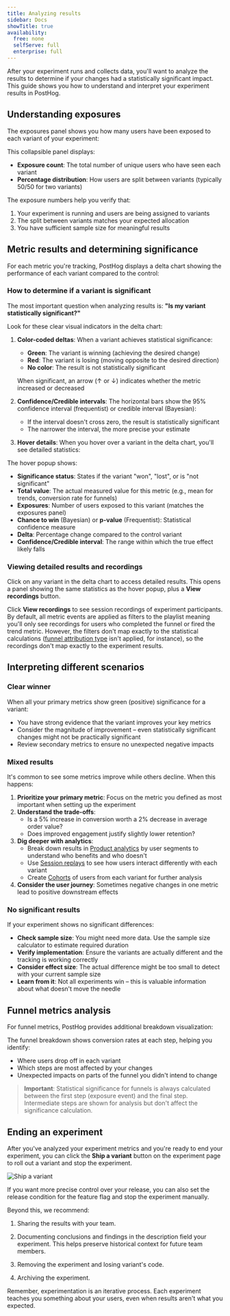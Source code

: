 ```yaml
---
title: Analyzing results
sidebar: Docs
showTitle: true
availability:
  free: none
  selfServe: full
  enterprise: full
---
```




After your experiment runs and collects data, you'll want to analyze the results to determine if your changes had a statistically significant impact. This guide shows you how to understand and interpret your experiment results in PostHog.

## Understanding exposures

The exposures panel shows you how many users have been exposed to each variant of your experiment:

<ProductScreenshot
    imageLight={ExposuresPanelLight} 
    imageDark={ExposuresPanelDark}
    alt="Experiment exposures panel showing user distribution across variants" 
    classes="rounded"
/>

This collapsible panel displays:
- **Exposure count**: The total number of unique users who have seen each variant
- **Percentage distribution**: How users are split between variants (typically 50/50 for two variants)

The exposure numbers help you verify that:
1. Your experiment is running and users are being assigned to variants
2. The split between variants matches your expected allocation
3. You have sufficient sample size for meaningful results

## Metric results and determining significance

For each metric you're tracking, PostHog displays a delta chart showing the performance of each variant compared to the control:

<ProductScreenshot
    imageLight={DeltaChartLight} 
    imageDark={DeltaChartDark}
    alt="Delta chart showing experiment results with confidence intervals" 
    classes="rounded"
/>

### How to determine if a variant is significant

The most important question when analyzing results is: **"Is my variant statistically significant?"**

Look for these clear visual indicators in the delta chart:

1. **Color-coded deltas**: When a variant achieves statistical significance:
   - **Green**: The variant is winning (achieving the desired change)
   - **Red**: The variant is losing (moving opposite to the desired direction)
   - **No color**: The result is not statistically significant
   
   When significant, an arrow (↑ or ↓) indicates whether the metric increased or decreased

2. **Confidence/Credible intervals**: The horizontal bars show the 95% confidence interval (frequentist) or credible interval (Bayesian):
   - If the interval doesn't cross zero, the result is statistically significant
   - The narrower the interval, the more precise your estimate

3. **Hover details**: When you hover over a variant in the delta chart, you'll see detailed statistics:

<ProductScreenshot
    imageLight={DeltaChartHoverLight} 
    imageDark={DeltaChartHoverDark}
    alt="Detailed statistics shown when hovering over a variant" 
    classes="rounded"
/>

The hover popup shows:
- **Significance status**: States if the variant "won", "lost", or is "not significant"
- **Total value**: The actual measured value for this metric (e.g., mean for trends, conversion rate for funnels)
- **Exposures**: Number of users exposed to this variant (matches the exposures panel)
- **Chance to win** (Bayesian) or **p-value** (Frequentist): Statistical confidence measure
- **Delta**: Percentage change compared to the control variant
- **Confidence/Credible interval**: The range within which the true effect likely falls

### Viewing detailed results and recordings

Click on any variant in the delta chart to access detailed results. This opens a panel showing the same statistics as the hover popup, plus a **View recordings** button.

Click **View recordings** to see session recordings of experiment participants. By default, all metric events are applied as filters to the playlist meaning you'll only see recordings for users who completed the funnel or fired the trend metric. However, the filters don't map exactly to the statistical calculations ([funnel attribution type](/docs/product-analytics/funnels#attribution-types) isn't applied, for instance), so the recordings don't map exactly to the experiment results.

## Interpreting different scenarios

### Clear winner

When all your primary metrics show green (positive) significance for a variant:
- You have strong evidence that the variant improves your key metrics
- Consider the magnitude of improvement – even statistically significant changes might not be practically significant
- Review secondary metrics to ensure no unexpected negative impacts

### Mixed results

It's common to see some metrics improve while others decline. When this happens:

1. **Prioritize your primary metric**: Focus on the metric you defined as most important when setting up the experiment
2. **Understand the trade-offs**: 
   - Is a 5% increase in conversion worth a 2% decrease in average order value?
   - Does improved engagement justify slightly lower retention?
3. **Dig deeper with analytics**:
   - Break down results in [Product analytics](/docs/product-analytics) by user segments to understand who benefits and who doesn't
   - Use [Session replays](/docs/session-replay) to see how users interact differently with each variant
   - Create [Cohorts](/docs/data/cohorts) of users from each variant for further analysis
4. **Consider the user journey**: Sometimes negative changes in one metric lead to positive downstream effects

### No significant results

If your experiment shows no significant differences:
- **Check sample size**: You might need more data. Use the sample size calculator to estimate required duration
- **Verify implementation**: Ensure the variants are actually different and the tracking is working correctly
- **Consider effect size**: The actual difference might be too small to detect with your current sample size
- **Learn from it**: Not all experiments win – this is valuable information about what doesn't move the needle

## Funnel metrics analysis

For funnel metrics, PostHog provides additional breakdown visualization:

<ProductScreenshot
    imageLight={FunnelBreakdownLight} 
    imageDark={FunnelBreakdownDark}
    alt="Funnel breakdown showing conversion at each step" 
    classes="rounded"
/>

The funnel breakdown shows conversion rates at each step, helping you identify:
- Where users drop off in each variant
- Which steps are most affected by your changes
- Unexpected impacts on parts of the funnel you didn't intend to change

> **Important**: Statistical significance for funnels is always calculated between the first step (exposure event) and the final step. Intermediate steps are shown for analysis but don't affect the significance calculation.

## Ending an experiment

After you've analyzed your experiment metrics and you're ready to end your experiment, you can click the **Ship a variant** button on the experiment page to roll out a variant and stop the experiment.

![Ship a variant](https://res.cloudinary.com/dmukukwp6/image/upload/Screenshot_2024_08_23_at_13_52_25_6c1cf85153.png)

If you want more precise control over your release, you can also set the release condition for the feature flag and stop the experiment manually.

Beyond this, we recommend:

1. Sharing the results with your team.

2. Documenting conclusions and findings in the description field your experiment. This helps preserve historical context for future team members.

3. Removing the experiment and losing variant's code.

4. Archiving the experiment.

Remember, experimentation is an iterative process. Each experiment teaches you something about your users, even when results aren't what you expected.